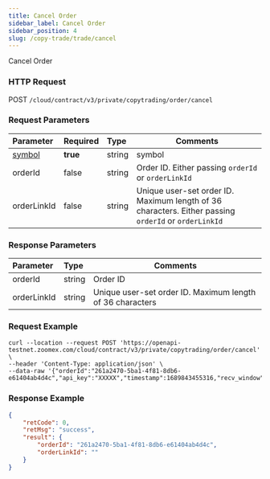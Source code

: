 ```yaml
---
title: Cancel Order
sidebar_label: Cancel Order
sidebar_position: 4
slug: /copy-trade/trade/cancel
---
```


Cancel Order

### HTTP Request

POST `/cloud/contract/v3/private/copytrading/order/cancel`

### Request Parameters

| Parameter | Required | Type | Comments|
|:----- |:-------|:-----|------ |
|[symbol](../enum#symbol) |**true** |string |symbol |
|orderId |false |string |Order ID. Either passing `orderId` or `orderLinkId` |
|orderLinkId |false |string |Unique user-set order ID. Maximum length of 36 characters. Either passing `orderId` or `orderLinkId` |

### Response Parameters

| Parameter | Type | Comments|
|:----- |:-----|----- |
|orderId |string |Order ID |
|orderLinkId |string |Unique user-set order ID. Maximum length of 36 characters |

### Request Example

``` shell
curl --location --request POST 'https://openapi-testnet.zoomex.com/cloud/contract/v3/private/copytrading/order/cancel' \
--header 'Content-Type: application/json' \
--data-raw '{"orderId":"261a2470-5ba1-4f81-8db6-e61404ab4d4c","api_key":"XXXXX","timestamp":1689843455316,"recv_window":5000,"sign":"XXXXX"}'
```

### Response Example

``` json
{
    "retCode": 0,
    "retMsg": "success",
    "result": {
        "orderId": "261a2470-5ba1-4f81-8db6-e61404ab4d4c",
        "orderLinkId": ""
    }
}
```